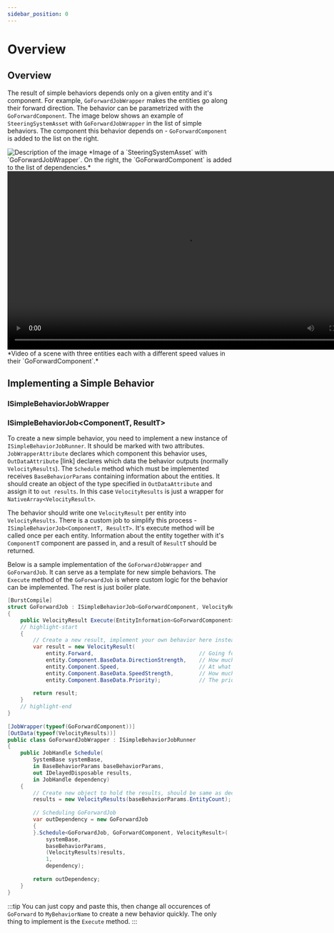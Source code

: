 ```yaml
---
sidebar_position: 0
---
```


# Overview

## Overview

The result of simple behaviors depends only on a given entity and it's component. For example, `GoForwardJobWrapper` makes the entities go along their forward direction. The behavior can be parametrized with the `GoForwardComponent`. The image below shows an example of `SteeringSystemAsset` with `GoForwardJobWrapper` in the list of simple behaviors. The component this behavior depends on - `GoForwardComponent` is added to the list on the right.

<img src="/img/MinimalSteeringSystem.png" alt="Description of the image"/>
*Image of a `SteeringSystemAsset` with `GoForwardJobWrapper`. On the right, the `GoForwardComponent` is added to the list of dependencies.*

<video controls width="800">
  <source src="/videos/GoForwardVideo.mp4" type="video/mp4" />
  Your browser does not support the video tag.
</video>
*Video of a scene with three entities each with a different speed values in their `GoForwardComponent`.*

## Implementing a Simple Behavior


### ISimpleBehaviorJobWrapper


### ISimpleBehaviorJob\<ComponentT, ResultT\>

To create a new simple behavior, you need to implement a new instance of `ISimpleBehaviorJobRunner`. It should be marked with two attributes. `JobWrapperAttribute` declares which component this behavior uses, `OutDataAttribute` [link] declares which data the behavior outputs (normally `VelocityResults`). The `Schedule` method which must be implemented receives `BaseBehaviorParams` containing information about the entities. It should create an object of the type specified in `OutDataAttribute` and assign it to `out results`. In this case `VelocityResults` is just a wrapper for `NativeArray<VelocityResult>`.

The behavior should write one `VelocityResult` per entity into `VelocityResults`. There is a custom job to simplify this process - `ISimpleBehaviorJob<ComponentT, ResultT>`. It's execute method will be called once per each entity. Information about the entity together with it's `ComponentT` component are passed in, and a result of `ResultT` should be returned.

Below is a sample implementation of the `GoForwardJobWrapper` and `GoForwardJob`. It can serve as a template for new simple behaviors. The `Execute` method of the `GoForwardJob` is where custom logic for the behavior can be implemented. The rest is just boiler plate.

```csharp title="GoForwardJobWrapper.cs"
[BurstCompile]
struct GoForwardJob : ISimpleBehaviorJob<GoForwardComponent, VelocityResult>
{
    public VelocityResult Execute(EntityInformation<GoForwardComponent> entity)
    // highlight-start
    {
        // Create a new result, implement your own behavior here instead
        var result = new VelocityResult(
            entity.Forward,                                 // Going forward in the current facing direction
            entity.Component.BaseData.DirectionStrength,    // How much I want to go in that direction
            entity.Component.Speed,                         // At what speed I want to go in that direction
            entity.Component.BaseData.SpeedStrength,        // How much I want to go at that speed
            entity.Component.BaseData.Priority);            // The priority of this behavior
            
        return result;
    }
    // highlight-end
}
    
[JobWrapper(typeof(GoForwardComponent))]
[OutData(typeof(VelocityResults))]
public class GoForwardJobWrapper : ISimpleBehaviorJobRunner
{
    public JobHandle Schedule(
        SystemBase systemBase,
        in BaseBehaviorParams baseBehaviorParams,
        out IDelayedDisposable results,
        in JobHandle dependency)
    {
        // Create new object to hold the results, should be same as declared in OutData
        results = new VelocityResults(baseBehaviorParams.EntityCount);
            
        // Scheduling GoForwardJob
        var outDependency = new GoForwardJob
        {
        }.Schedule<GoForwardJob, GoForwardComponent, VelocityResult>(
            systemBase,
            baseBehaviorParams,
            (VelocityResults)results,
            1,
            dependency);
            
        return outDependency;
    }
}
```

:::tip
You can just copy and paste this, then change all occurences of `GoForward` to `MyBehaviorName` to create a new behavior quickly. The only thing to implement is the `Execute` method.
:::